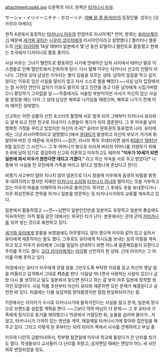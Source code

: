 attachment:ppkk.jpg
오른쪽의 미녀. 왼쪽은 [[타카나시 미우]].

サーシャ・イリイーニチナ・ガガーリナ. [[아빠 말 좀 들어라!]]의 등장인물. 성우는 [오카무라 아케미].

원작 4권에서 등장하는 [[타카나시 미우]]의 친엄마로 러시아계[* 언어, 문화는 [[슬라브]]계이기 때문에 [[세가와 유타]]는 [[니무라 코이치]]에게 러시아인이라고 설명했다.] 플라티나 블론드의 [[거유]] [[미녀]]이며 14살 때부터 일본에서 몇 년 동안 모델이나 탤런트로 활동했고 현재는 조국에서 디자이너로 활동 중이다.

사실 미우는 그녀가 탤런트로 활동하던 시기에 연애하던 남자 사이에서 태어난 딸로 이 스캔들로 인해 탤런트에서 은퇴하게 된다. 다시 말해 미우는 타카나시 신고의 친딸이 아니다. 그런데 상대 남성은 미우라는 딸이 있음을 모르는 상태. 남자의 앞길을 막고 싶지 않다는 이유로 임신 사실을 알리지 않고 사샤 스스로 발을 빼었다.~~사실 남자 입장에서는 잘 사귀던 연인이 갑자기 이유도 밝히지 않고 인연을 끊고 다른 남자에게 시집가버렸으니 황당하기 그지없을 일.~~작중에서도 서술된 부분이지만 사샤가 자신의 임신 사실을 알았을 때는 이미 그 상대 남성은 해외로 나가있을 때였으며, 해외로 나가기 전에 이미 헤어진 상태였다.

신고와는 어떤 상품의 선전 포스터의 촬영때 서로 알게 되어 그때부터 타카나시 유리와도 알게 되고 친한 친구로 지내가다 스캔들이 계기가 되어 결혼한다. 그 후 미우를 낳아 행복한 가정을 꾸리고 있었지만 자신의 조국[* 슬라브 문화권의 동유럽의 나라. 유타에게는 그냥 러시아쪽이라고 설명했다.]에서 [[쿠데타]]가 발생하고 자신의 부모가 거기에 휘말려져 버린 것 때문에 귀국한다.~~잠깐, 러시아 쪽의 쿠데타라면 설마 [[KGB#s-1|KGB]]가 [[1991년]] 8월 일으킨 그 사건?~~ 그 후 어머니가 병으로 쓰러져 버리자 어머니를 지탱하기 위해 조국에 남아 있기로 결심하여 신고와 이혼하고 미우하고도 헤어져 '''"미우가 10세가 되면 일본에 와서 미우가 원한다면 데리고 가겠다."''' 라고 하는 약속을 서로 주고 받았다[* 나중에 이 사실을 안 모친에게 가족을 버리고 왔다고 엄청나게 혼났다고 한다] 

비행기 사고부터 얼마 지나지 않아 일본으로 다시 왔을때 미우에게 출생의 비밀을 밝힌 후 데려가려고 했지만 자매인 [[타카나시 소라]]와 [[타카나시 히나]]와 떨어지는 것을 거부하고 있는 미우의 마음을 이해하여 러시아로 돌아간다. 하지만 그 후에도 옷을 보내준다거나 자주 화상전화로 연락을 하거나 일본을 방문하는 등 타카나시가와의 교류를 계속하고 있다. 

일본에서 활동하였고 ~~전~~남편이 일본인인만큼 일본어도 유창하고 일본의 풍습에도 익숙하지만, 아직 발음 같은 데에서는 외국인 티가 난다. 본문에서는 군데 군데 [[카타카나]]를 섞어 넣는 것으로 표현하고 있다. 

[[세가와 유타]]에게 알몸을 보였음에도 아무렇지도 않아 했으며 미우와 같이 있고 싶어서 유타에게 재혼하자는 말도 했다. 그후로도 유타에게 턱시도를 보내는 등의 어필을 계속 하고 있고 미우가 유타에게 그녀를 일일이 상대하다 보면 어느새 결혼해있을지 모른다고 주의를 주기도 했다. [[오다 라이카]]에게는 [[라이벌]] 선언까지 한 상태. 근데 라이카는 그 의미를 이해 못하고 있다.
  
10권에서는 유타가 미우에게 모델 일을 그만두도록 부탁한 이유를 듣고 자신의 옛날 일을 떠올리고 감격해서 그대로 '''키스'''를 한다. 다음날 떠나면서 사랑하는 사람이 있으니 금방 다시 올 생각이고 일도 일본에서 찾으면 된다고 하는 걸 보아 아주 일본에 정착할 생각인 모양이다. 사실 작품 초반부터 자신이 유타와 재혼하면 모든 문제가 해결된다고 공언한 바 있다. 처음에는 다들 농담처럼 받아들였지만 점점 현실화되어가는 중.

11권에서는 라이카가 수시로 타카나시가에 들락거린다는 사실을 알고 분개, 일본에 정식으로 브랜드를 설립할 계획을 짠다. ~~그보다 댁의 따님이 더 문제~~ 그 후 유타네 가족에게 정식으로 동거를 제의했으나 15권에서 거절당한 뒤, 눈물을 삼키며 돌아가…지 않고, 타카나시가 가까이 있는 맨션을 계약, 매일매일 타카나시가에 찾아와 집안일을 해주고 있다. 그리고 이렇게 된 후부터는 되려 라이카 쪽에서 사샤를 견제하려고 부심 중.

미우와 나란히 금발미녀여서, 학부형 참관일에 미우네 학교에 들렀다가 큰 난리를 빚기도 했다. 학생들보다 교사들이 더 난리를 피웠고, 삼자면담 때에는 면담이 어느 새 사인회로 변질되었을 정도.
